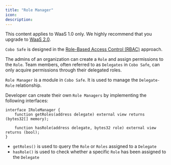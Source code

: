 ```yaml
---
title: "Role Manager"
icon: 
description: 
---
```

<Note>This content applies to WaaS 1.0 only. We highly recommend that you upgrade to <a href="/v2/guides/overview/introduction">WaaS 2.0</a>.</Note>

`Cobo Safe` is designed in the [Role-Based Access Control (RBAC)](https://en.wikipedia.org/wiki/Role-based\_access\_control) approach.

The admins of an organization can create a `Role` and assign permissions to the `Role`. Team members, often referred to as `Delegates` in `Cobo Safe`, can only acquire permissions through their delegated roles.

`Role Manager` is a module in `Cobo Safe`. It is used to manage the `Delegate-Role` relationship.

Developer can create their own `Role Managers` by implementing the following interfaces:

```solidity
interface IRoleManager {
    function getRoles(address delegate) external view returns (bytes32[] memory);

    function hasRole(address delegate, bytes32 role) external view returns (bool);
}
```

* `getRoles()` is used to query the `Role` or `Roles` assigned to a `Delegate`
* `hasRole()` is used to check whether a specific `Role` has been assigned to the `Delegate`
